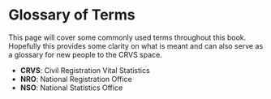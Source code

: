 # Glossary of Terms

This page will cover some commonly used terms throughout this book.
Hopefully this provides some clarity on what is meant and can also serve as a glossary for
new people to the CRVS space.

- __CRVS__: Civil Registration Vital Statistics
- __NRO__: National Registration Office
- __NSO__: National Statistics Office